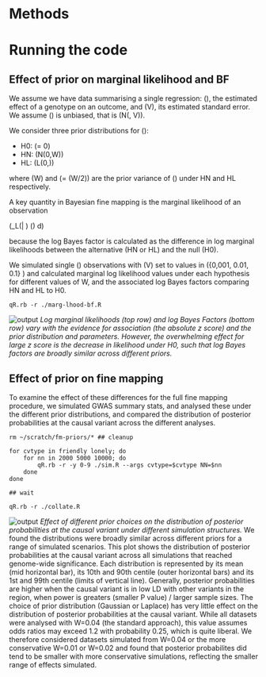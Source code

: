 # Methods

# Running the code

## Effect of prior on marginal likelihood and BF

We assume we have data summarising a single regression: \(\hat\beta\), the estimated effect of a genotype on an outcome, and \(\hat V\), its estimated standard error.  We assume \(\hat\beta\) is unbiased, that is \(\hat\beta \sim N(\beta, \hat V)\).

We consider three prior distributions for \(\beta\):

- H0: \(\beta = 0\)
- HN: \(\beta \sim N(0,W)\)
- HL: \(\beta \sim L(0,\lambda)\)

where \(W\) and \(\lambda = \sqrt(W/2)\) are the prior variance of \(\beta\) under HN and HL respectively.

A key quantity in Bayesian fine mapping is the marginal likelihood of an observation

\(\int_\beta L(\hat\beta | \beta ) \pi(\beta) d\beta \)

because the log Bayes factor is calculated as the difference in log marginal likelihoods between the alternative (HN or HL) and the null (H0).

We simulated single \(\hat\beta\) observations with \(\hat V\) set to values in \({0,001, 0.01, 0.1} \) and calculated marginal log likelihood values under each hypothesis for different values of W, and the associated log Bayes factors comparing HN and HL to H0.

```
qR.rb -r ./marg-lhood-bf.R
```

![output](marg-lhood-bf.png)
*Log marginal likelihoods (top row) and log Bayes Factors (bottom row) vary with the evidence for association (the absolute z score) and the prior distribution and parameters. However, the overwhelming effect for large z score is the decrease in likelihood under H0, such that log Bayes factors are broadly similar across different priors.* 

## Effect of prior on fine mapping

To examine the effect of these differences for the full fine mapping procedure, we simulated GWAS summary stats, and analysed these under the different prior distributions, and compared the distribution of posterior probabilities at the causal variant across the different analyses.

```
rm ~/scratch/fm-priors/* ## cleanup

for cvtype in friendly lonely; do
    for nn in 2000 5000 10000; do
        qR.rb -r -y 0-9 ./sim.R --args cvtype=$cvtype NN=$nn
    done
done

## wait

qR.rb -r ./collate.R
```

![output](pp-sims-sig.png)
*Effect of different prior choices on the distribution of posterior probabilities at the causal variant under different simulation structures.* We found the distributions were broadly similar across different priors for a range of simulated scenarios. This plot shows the distribution of posterior probabilities at the causal variant across all simulations that reached genome-wide significance. Each distribution is represented by its mean (mid horizontal bar), its 10th and 90th centile (outer horizontal bars) and its 1st and 99th centile (limits of vertical line).  Generally, posterior probabilities are higher when the causal variant is in low LD with other variants in the region, when power is greaters (smaller P value) / larger sample sizes. The choice of prior distribution (Gaussian or Laplace) has very little effect on the distribution of posterior probabilities at the causal variant.  While all datasets were analysed with W=0.04 (the standard approach), this value assumes odds ratios may exceed 1.2 with probability 0.25, which is quite liberal.  We therefore considered datasets simulated from W=0.04 or the more conservative W=0.01 or W=0.02 and found that posterior probabilites did tend to be smaller with more conservative simulations, reflecting the smaller range of effects simulated.


